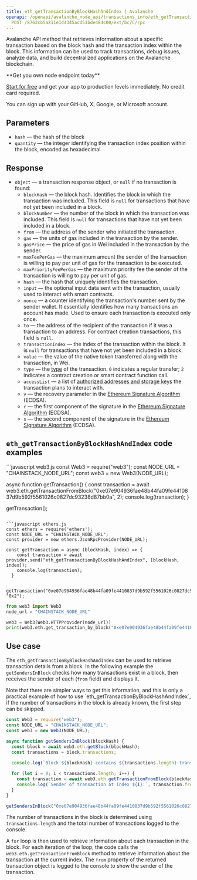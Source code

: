 ---
title: eth_getTransactionByBlockHashAndIndex | Avalanche
openapi: /openapi/avalanche_node_api/transactions_info/eth_getTransactionByBlockHashAndIndex.json
  POST /8763cb5a211e1d4345acd51bde484c00/ext/bc/C/rpc
---

Avalanche API method that retrieves information about a specific transaction based on the block hash and the transaction index within the block. This information can be used to track transactions, debug issues, analyze data, and build decentralized applications on the Avalanche blockchain.

<Check>
**Get you own node endpoint today**

[Start for free](https://console.chainstack.com/) and get your app to production levels immediately. No credit card required.

You can sign up with your GitHub, X, Google, or Microsoft account.
</Check>


## Parameters

* `hash` — the hash of the block
* `quantity` — the integer identifying the transaction index position within the block, encoded as hexadecimal

## Response

* `object` — a transaction response object, or `null` if no transaction is found:
  + `blockHash` — the block hash. Identifies the block in which the transaction was included. This field is `null` for transactions that have not yet been included in a block.
  + `blockNumber` — the number of the block in which the transaction was included. This field is `null` for transactions that have not yet been included in a block.
  + `from` — the address of the sender who initiated the transaction.
  + `gas` — the units of gas included in the transaction by the sender.
  + `gasPrice` — the price of gas in Wei included in the transaction by the sender.
  + `maxFeePerGas` — the maximum amount the sender of the transaction is willing to pay per unit of gas for the transaction to be executed.
  + `maxPriorityFeePerGas` — the maximum priority fee the sender of the transaction is willing to pay per unit of gas.
  + `hash` — the hash that uniquely identifies the transaction.
  + `input` — the optional input data sent with the transaction, usually used to interact with smart contracts.
  + `nonce` — a counter identifying the transaction's number sent by the sender wallet. It essentially identifies how many transactions an account has made. Used to ensure each transaction is executed only once.
  + `to` — the address of the recipient of the transaction if it was a transaction to an address. For contract creation transactions, this field is `null`.
  + `transactionIndex` — the index of the transaction within the block. It is `null` for transactions that have not yet been included in a block.
  + `value` — the value of the native token transferred along with the transaction, in Wei.
  + `type` — the [type](https://ethereum.org/en/developers/docs/transactions/#types-of-transactions) of the transaction. `0` indicates a regular transfer; `2` indicates a contract creation or smart contract function call.
  + `accessList` — a list of [authorized addresses and storage keys](https://eips.ethereum.org/EIPS/eip-2930#:~:text=The%20accessList%20specifies%20a%20list,of%20accessing%20outside%20the%20list.) the transaction plans to interact with.
  + `v` — the recovery parameter in the [Ethereum Signature Algorithm](https://ethereum.org/en/glossary/#ecdsa) (ECDSA).
  + `r` — the first component of the signature in the [Ethereum Signature Algorithm](https://ethereum.org/en/glossary/#ecdsa) (ECDSA).
  + `s` — the second component of the signature in the [Ethereum Signature Algorithm](https://ethereum.org/en/glossary/#ecdsa) (ECDSA).

## `eth_getTransactionByBlockHashAndIndex` code examples

<CodeGroup>
```javascript web3.js
const Web3 = require("web3");
const NODE_URL = "CHAINSTACK_NODE_URL";
const web3 = new Web3(NODE_URL);

async function getTransaction() {
  const transaction = await web3.eth.getTransactionFromBlock("0xe07e904936fae48b44fa09fe4410837d9b592f5561026c0827dc93238d87bb0a", 2);
  console.log(transaction);
}

getTransaction();
```

```javascript ethers.js
const ethers = require('ethers');
const NODE_URL = "CHAINSTACK_NODE_URL";
const provider = new ethers.JsonRpcProvider(NODE_URL);

const getTransaction = async (blockHash, index) => {
    const transaction = await provider.send("eth_getTransactionByBlockHashAndIndex", [blockHash, index]);
    console.log(transaction);
  }
  
  getTransaction("0xe07e904936fae48b44fa09fe4410837d9b592f5561026c0827dc93238d87bb0a", "0x2");
```

```python web3.py
from web3 import Web3  
node_url = "CHAINSTACK_NODE_URL" 

web3 = Web3(Web3.HTTPProvider(node_url)) 
print(web3.eth.get_transaction_by_block("0xe07e904936fae48b44fa09fe4410837d9b592f5561026c0827dc93238d87bb0a", 2))
```
</CodeGroup>


## Use case

The `eth_getTransactionByBlockHashAndIndex` can be used to retrieve transaction details from a block. In the following example the `getSendersInBlock` checks how many transactions exist in a block, then receives the sender of each (`from` field) and displays it.

<Note>
Note that there are simpler ways to get this information, and this is only a practical example of how to use `eth_getTransactionByBlockHashAndIndex`, if the number of transactions in the block is already known, the first step can be skipped.
</Note>

```javascript index.js
const Web3 = require("web3");
const NODE_URL = "CHAINSTACK_NODE_URL";
const web3 = new Web3(NODE_URL);

async function getSendersInBlock(blockHash) {
  const block = await web3.eth.getBlock(blockHash);
  const transactions = block.transactions;
  
  console.log(`Block ${blockHash} contains ${transactions.length} transactions`);

  for (let i = 0; i < transactions.length; i++) {
    const transaction = await web3.eth.getTransactionFromBlock(blockHash, i);
    console.log(`Sender of transaction at index ${i}:`, transaction.from);
  }
}

getSendersInBlock("0xe07e904936fae48b44fa09fe4410837d9b592f5561026c0827dc93238d87bb0a");
```


The number of transactions in the block is determined using `transactions.length` and the total number of transactions logged to the console.

A `for` loop is then used to retrieve information about each transaction in the block. For each iteration of the loop, the code calls the `web3.eth.getTransactionFromBlock` method to retrieve information about the transaction at the current index. The `from` property of the returned transaction object is logged to the console to show the sender of the transaction.
